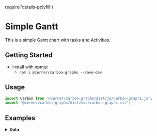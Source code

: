 require('details-polyfill')

# Simple Gantt
This is a simple Gantt chart with tasks and Activities.

## Getting Started

- Install with [npmjs](https://www.npmjs.com):
  - `npm i @cerner/carbon-graphs --save-dev`

## Usage
```js
import Carbon from '@cerner/carbon-graphs/dist/js/carbon-graphs.js';
import '@cerner/carbon-graphs/dist/css/carbon-graphs.css';
```

## Examples
<GanttChart />

<details>
<summary style={{fontSize: 24 }}>
<b>Data</b>
</summary>

### Graph Config object
<GraphConfig />

### Data object
<TasksDataObject />
<ActivitiesDataObject />

### Load Track
<LoadTracks />
</details>
